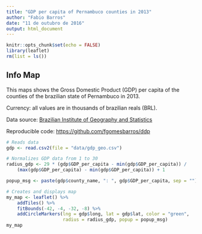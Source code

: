 ```yaml
---
title: "GDP per capita of Pernambuco counties in 2013"
author: "Fabio Barros"
date: "11 de outubro de 2016"
output: html_document
---
```


```r
knitr::opts_chunk$set(echo = FALSE)
library(leaflet)
rm(list = ls())
```

## Info Map

This maps shows the Gross Domestic Product (GDP) per capita of the counties of the brazilian state of Pernambuco in 2013. 

Currency: all values are in thousands of brazilian reals (BRL).

Data source: [Brazilian Institute of Geography and Statistics](http://www.ibge.gov.br/english/)

Reproducible code: [https://github.com/fgomesbarros/ddp](https://github.com/fgomesbarros/ddp)

```r
# Reads data
gdp <- read.csv2(file = "data/gdp_geo.csv")

# Normalizes GDP data from 1 to 30
radius_gdp <- 29 * (gdp$GDP_per_capita - min(gdp$GDP_per_capita)) /
    (max(gdp$GDP_per_capita) - min(gdp$GDP_per_capita)) + 1

popup_msg <- paste(gdp$county_name, ": ", gdp$GDP_per_capita, sep = "")

# Creates and displays map
my_map <- leaflet() %>% 
    addTiles() %>%
    fitBounds(-42, -4, -32, -8) %>%
    addCircleMarkers(lng = gdp$long, lat = gdp$lat, color = "green", 
                     radius = radius_gdp, popup = popup_msg)
my_map
```


